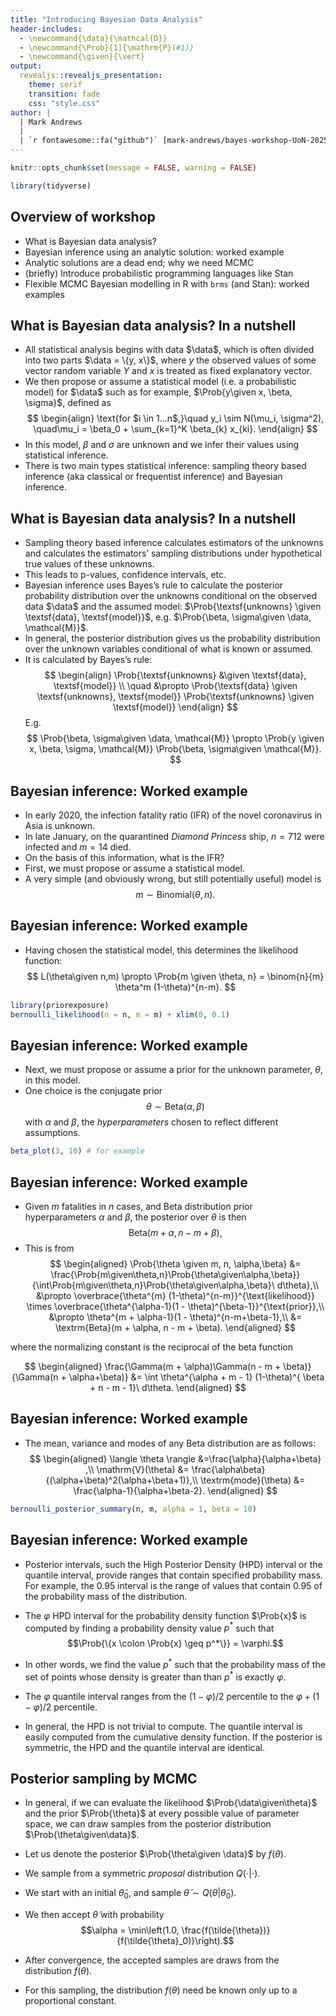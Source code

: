 ```yaml
---
title: "Introducing Bayesian Data Analysis"
header-includes:
  - \newcommand{\data}{\mathcal{D}}
  - \newcommand{\Prob}[1]{\mathrm{P}(#1)}
  - \newcommand{\given}{\vert}
output:
  revealjs::revealjs_presentation:
    theme: serif
    transition: fade
    css: "style.css"
author: |
  | Mark Andrews
  | 
  | `r fontawesome::fa("github")` [mark-andrews/bayes-workshop-UoN-2025](https://github.com/mark-andrews/bayes-workshop-UoN-2025) https://tinyurl.com/2e3apksr
---
```


```r
knitr::opts_chunk$set(message = FALSE, warning = FALSE)
```

```r
library(tidyverse)
```


## Overview of workshop

* What is Bayesian data analysis?
* Bayesian inference using an analytic solution: worked example
* Analytic solutions are a dead end; why we need MCMC
* (briefly) Introduce probabilistic programming languages like Stan
* Flexible MCMC Bayesian modelling in R with `brms` (and Stan): worked examples

## What is Bayesian data analysis? In a nutshell {.smaller}


* All statistical analysis begins with data $\data$, which is often divided into two parts $\data = \{y, x\}$, where $y$ the observed values of some vector random variable $Y$ and $x$ is treated as fixed explanatory vector.
* We then propose or assume a statistical model (i.e. a probabilistic model) for $\data$ such as for example, $\Prob{y\given x, \beta, \sigma}$, defined as
$$
\begin{align}
\text{for $i \in 1...n$,}\quad y_i \sim N(\mu_i, \sigma^2), \quad\mu_i = \beta_0 + \sum_{k=1}^K \beta_{k} x_{ki}.
\end{align}
$$
* In this model, $\beta$ and $\sigma$ are unknown and we infer their values using statistical inference.
* There is two main types statistical inference: sampling theory based inference (aka classical or frequentist inference) and Bayesian inference.


## What is Bayesian data analysis? In a nutshell {.smaller}

* Sampling theory based inference calculates estimators of the unknowns and calculates the estimators' sampling distributions under hypothetical true values of these unknowns.
* This leads to p-values, confidence intervals, etc.
* Bayesian inference uses Bayes's rule to calculate the posterior probability distribution over the unknowns conditional on the observed data $\data$ and the assumed model: $\Prob{\textsf{unknowns} \given \textsf{data}, \textsf{model}}$, e.g. $\Prob{\beta, \sigma\given \data, \mathcal{M}}$.
* In general, the posterior distribution gives us the probability distribution over the unknown variables conditional of what is known or assumed.
* It is calculated by Bayes's rule:
$$
\begin{align}
\Prob{\textsf{unknowns} &\given \textsf{data}, \textsf{model}} \\
\quad &\propto \Prob{\textsf{data} \given \textsf{unknowns}, \textsf{model}} \Prob{\textsf{unknowns} \given \textsf{model}}
\end{align}
$$
E.g. 
$$
\Prob{\beta, \sigma\given \data, \mathcal{M}} \propto
\Prob{y \given x, \beta, \sigma, \mathcal{M}} \Prob{\beta, \sigma\given \mathcal{M}}.
$$

## Bayesian inference: Worked example

* In early 2020, the infection fatality ratio (IFR) of the novel coronavirus in Asia is unknown.
* In late January, on the quarantined *Diamond Princess* ship, $n=712$ were infected and $m=14$ died.
* On the basis of this information, what is the IFR?
* First, we must propose or assume a statistical model. 
* A very simple (and obviously wrong, but still potentially useful) model is 
$$
m \sim \textrm{Binomial}(\theta, n).
$$


## Bayesian inference: Worked example

* Having chosen the statistical model, this determines the likelihood function:
$$
L(\theta\given n,m) \propto \Prob{m \given \theta, n} = \binom{n}{m} \theta^m (1-\theta)^{n-m}.
$$
```r
library(priorexposure)
bernoulli_likelihood(n = n, m = m) + xlim(0, 0.1)
```


## Bayesian inference: Worked example

* Next, we must propose or assume a prior for the unknown parameter, $\theta$, in this model. 
* One choice is the conjugate prior
$$
\theta \sim \textrm{Beta}(\alpha, \beta)
$$
with $\alpha$ and $\beta$, the *hyperparameters* chosen to reflect different assumptions.
```r
beta_plot(3, 10) # for example
```


## Bayesian inference: Worked example

* Given $m$ fatalities in $n$ cases, and Beta distribution prior hyperparameters $\alpha$ and $\beta$, the posterior over $\theta$ is then 
$$
\textrm{Beta}(m + \alpha, n -m + \beta),
$$
* This is from
$$
\begin{aligned}
  \Prob{\theta \given m, n, \alpha,\beta} &= \frac{\Prob{m\given\theta,n}\Prob{\theta\given\alpha,\beta}}{\int\Prob{m\given\theta,n}\Prob{\theta\given\alpha,\beta}\ d\theta},\\
  &\propto \overbrace{\theta^{m} (1-\theta)^{n-m}}^{\text{likelihood}} \times \overbrace{\theta^{\alpha-1}(1 - \theta)^{\beta-1}}^{\text{prior}},\\
  &\propto \theta^{m + \alpha-1}(1 - \theta)^{n-m+\beta-1},\\
  &= \textrm{Beta}(m + \alpha, n - m + \beta).
\end{aligned}
$$

where the normalizing constant is the reciprocal of the beta function 

$$
\begin{aligned}
   \frac{\Gamma(m + \alpha)\Gamma(n - m + \beta)}{\Gamma(n + \alpha+\beta)} &= \int \theta^{\alpha + m - 1} (1-\theta)^{ \beta + n - m - 1}\ d\theta.
\end{aligned}
$$


## Bayesian inference: Worked example

- The mean, variance and modes of any Beta distribution are as follows: 
  $$
  \begin{aligned}
   \langle \theta \rangle &=\frac{\alpha}{\alpha+\beta} ,\\
   \mathrm{V}(\theta) &= \frac{\alpha\beta}{(\alpha+\beta)^2(\alpha+\beta+1)},\\
   \textrm{mode}(\theta) &= \frac{\alpha-1}{\alpha+\beta-2}.
  \end{aligned}
  $$
```r
bernoulli_posterior_summary(n, m, alpha = 1, beta = 10)
```


## Bayesian inference: Worked example

- Posterior intervals, such the High Posterior Density (HPD) interval or the quantile interval, provide ranges that contain specified probability mass.
  For example, the 0.95 interval is the range of values that contain 0.95 of the probability mass of the distribution.

- The $\varphi$ HPD interval for the probability density function $\Prob{x}$ is computed by finding a probability density value $p^*$ such that $$\Prob{\{x \colon \Prob{x} \geq p^*\}} = \varphi.$$

- In other words, we find the value $p^*$ such that the probability mass of the set of points whose density is greater than than $p^*$ is exactly $\varphi$.

- The $\varphi$ quantile interval ranges from the $(1-\varphi)/2$ percentile to the $\varphi + (1-\varphi)/2$ percentile.

- In general, the HPD is not trivial to compute. The quantile interval is easily computed from the cumulative density function. If the posterior is symmetric, the HPD and the quantile interval are identical.


## Posterior sampling by MCMC

- In general, if we can evaluate the likelihood $\Prob{\data\given\theta}$ and the prior $\Prob{\theta}$ at every possible value of parameter space, we can draw samples from the posterior distribution $\Prob{\theta\given\data}$.

-   Let us denote the posterior $\Prob{\theta\given \data}$ by $f(\theta)$.

-   We sample from a symmetric *proposal* distribution
    $Q(\cdot\vert\cdot)$.

-   We start with an initial $\tilde{\theta}_0$, and sample $\tilde{\theta} \sim Q(\theta\vert\tilde{\theta}_0)$.

-   We then accept $\tilde{\theta}$ with probability
    $$\alpha = \min\left(1.0, \frac{f(\tilde{\theta})}{f(\tilde{\theta}_0)}\right).$$

-   After convergence, the accepted samples are draws from the
    distribution $f(\theta)$.

-  For this sampling, the distribution $f(\theta)$ need be known only up to a proportional constant.
